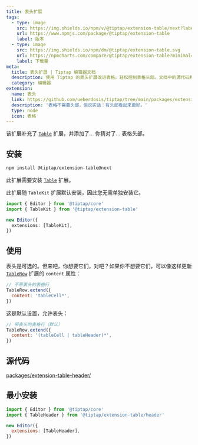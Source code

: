 ```yaml
---
title: 表头扩展
tags:
  - type: image
    src: https://img.shields.io/npm/v/@tiptap/extension-table/next?label=版本
    url: https://www.npmjs.com/package/@tiptap/extension-table
    label: 版本
  - type: image
    src: https://img.shields.io/npm/dm/@tiptap/extension-table.svg
    url: https://npmcharts.com/compare/@tiptap/extension-table?minimal=true
    label: 下载量
meta:
  title: 表头扩展 | Tiptap 编辑器文档
  description: 使用 Tiptap 的表头扩展改进表格。轻松控制表格头部。文档中的源代码和使用示例！
  category: 编辑器
extension:
  name: 表头
  link: https://github.com/ueberdosis/tiptap/tree/main/packages/extension-table
  description: '表格不需要头部，但说实话：有头部看起来更好。'
  type: node
  icon: 表格
---
```



该扩展补充了 [`Table`](/editor/extensions/nodes/table) 扩展，并添加了… 你猜对了… 表格头部。

<CodeDemo path="/Nodes/Table" />

## 安装

```bash
npm install @tiptap/extension-table@next
```

此扩展需要安装 [`Table`](/editor/extensions/nodes/table) 扩展。

此扩展随 `TableKit` 扩展默认安装，因此您无需单独安装它。

```ts
import { Editor } from '@tiptap/core'
import { TableKit } from '@tiptap/extension-table'

new Editor({
  extensions: [TableKit],
})
```

## 使用

表头是可选的。但来吧，你想要它们，对吧？如果你不想要它们，可以像这样更新 [`TableRow`](/editor/extensions/nodes/table-row) 扩展的 `content` 属性：

```js
// 不带表头的表格行
TableRow.extend({
  content: 'tableCell*',
})
```

这是默认设置，允许表头：

```js
// 带表头的表格行（默认）
TableRow.extend({
  content: '(tableCell | tableHeader)*',
})
```

## 源代码

[packages/extension-table-header/](https://github.com/ueberdosis/tiptap/blob/main/packages/extension-table/src/header)

## 最小安装

```js
import { Editor } from '@tiptap/core'
import { TableHeader } from '@tiptap/extension-table/header'

new Editor({
  extensions: [TableHeader],
})
```